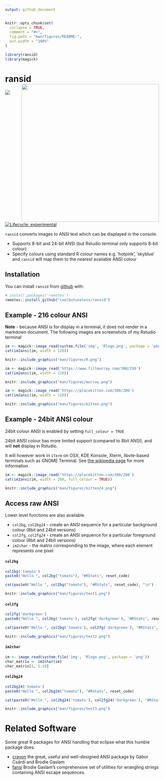 ```yaml
---
output: github_document
---
```


<!-- README.md is generated from README.Rmd. Please edit that file -->

```r
knitr::opts_chunk$set(
  collapse = TRUE,
  comment = "#>",
  fig.path = "man/figures/README-",
  out.width = "100%"
)

library(ransid)
library(magick)
```

# ransid <img src="man/figures/logo.png" align="right" height=450/>

<!-- badges: start -->
![](https://img.shields.io/badge/cool-useless-green.svg)
[![Lifecycle: experimental](https://img.shields.io/badge/lifecycle-experimental-orange.svg)](https://www.tidyverse.org/lifecycle/#experimental)
<!-- badges: end -->

`ransid` converts images to ANSI text which can be displayed in the console.  


* Supports 8-bit and 24-bit ANSI (but Rstudio terminal only supports 8-bit colour)
* Specify colours using standard R colour names e.g. 'hotpink', 'skyblue' and `ransid` 
  will map them to the nearest available ANSI colour
  

## Installation

You can install `ransid` from [github](https://github.com/coolbutuseless/ransid) with:

``` r
# install.packages('remotes')
remotes::install_github("coolbutuseless/ransid")
```

## Example - 216 colour ANSI

**Note** - because ANSI is for display in a terminal, it does not render in a
markdown document. The following images are screenshots of my Rstudio terminal


```r
im <- magick::image_read(system.file('img', 'Rlogo.png', package = 'png'))
cat(im2ansi(im, width = 120))
```

```r
knitr::include_graphics("man/figures/R.png")
```



```r
im <- magick::image_read('https://www.fillmurray.com/300/250')
cat(im2ansi(im, width = 120))
```

```r
knitr::include_graphics("man/figures/murray.png")
```



```r
im <- magick::image_read('https://placekitten.com/300/200')
cat(im2ansi(im, width = 120))
```

```r
knitr::include_graphics("man/figures/kitten.png")
```



## Example - 24bit ANSI colour

24bit colour ANSI is enabled by setting `full_colour = TRUE`

24bit ANSI colour has more limited support (compared to 8bit ANSI), and will **not** display in Rstudio.

It will however work in `iTerm` on OSX, KDE Konsole, Xterm, libvte-based terminals
such as GNOME Terminal. See [the wikipedia page](https://en.wikipedia.org/wiki/ANSI_escape_code)
for more information

```r
im <- magick::image_read('https://placekitten.com/300/200')
cat(im2ansi(im, width = 200, full_colour = TRUE))
```

```r
knitr::include_graphics("man/figures/kitten24.png")
```





## Access raw ANSI

Lower level functions are also available.

* `col2bg`, `col2bg24` - create an ANSI sequence for a particular background colour (8bit and 24bit versions)
* `col2fg`, `col2fg24` - create an ANSI sequence for a particular foreground colour (8bit and 24bit versions)
* `im2char` - the matrix corresponding to the image, where each element represents
  one pixel


#### `col2bg`

```r
col2bg('tomato')
paste0("Hello ", col2bg("tomato"), "#RStats", reset_code)
```

```r
cat(paste0("Hello ", col2bg("tomato"), "#RStats", reset_code), "\n")
```

```r
knitr::include_graphics("man/figures/text1.png")
```


#### `col2fg`

```r
col2fg('darkgreen')
paste0("Hello ", col2bg('tomato'), col2fg('darkgreen'), "#RStats", reset_code)
```


```r
cat(paste0("Hello ", col2bg('tomato'), col2fg('darkgreen'), "#RStats", reset_code), "\n")
```

```r
knitr::include_graphics("man/figures/text2.png")
```

#### `im2char` 

```r
im <- image_read(system.file('img', 'Rlogo.png', package = 'png'))
char_matrix <- im2char(im)
char_matrix[1, 1:10]
```


#### `col2bg24`

```r
col2bg24('tomato')
paste0("Hello ", col2bg24("tomato"), "#RStats", reset_code)
```

```r
cat(paste0("Hello ", col2bg24('tomato'), col2fg24('darkgreen'), "#RStats", reset_code), "\n")
```

```r
knitr::include_graphics("man/figures/text3.png")
```



#  Related Software

Some great R packages for ANSI handling that eclipse what this humble package does:

* [crayon](https://cran.r-project.org/package=crayon) the great, useful and well-designed
  ANSI package by Gábor Csárdi and Brodie Gaslam
* [fansi](https://cran.r-project.org/web/packages/fansi/index.html) Brodie Gaslam's
  comprehensive set of utilities for wrangling strings containing ANSI escape sequences.





